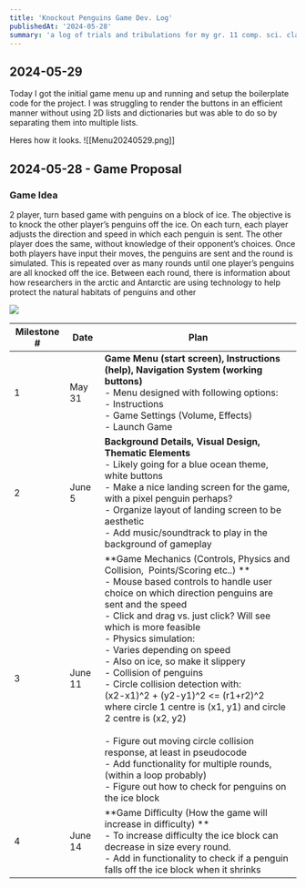 ```yaml
---
title: 'Knockout Penguins Game Dev. Log'
publishedAt: '2024-05-28'
summary: 'a log of trials and tribulations for my gr. 11 comp. sci. class FPT'
---
```

## 2024-05-29
Today I got the initial game menu up and running and setup the boilerplate code for the project. I was struggling to render the buttons in an efficient manner without using 2D lists and dictionaries but was able to do so by separating them into multiple lists.

Heres how it looks.
![[Menu20240529.png]]


## 2024-05-28 - Game Proposal

### Game Idea
2 player, turn based game with penguins on a block of ice. The objective is to knock the other player’s penguins off the ice. On each turn, each player adjusts the direction and speed in which each penguin is sent. The other player does the same, without knowledge of their opponent’s choices. Once both players have input their moves, the penguins are sent and the round is simulated. This is repeated over as many rounds until one player’s penguins are all knocked off the ice. Between each round, there is information about how researchers in the arctic and Antarctic are using technology to help protect the natural habitats of penguins and other

**![](https://lh7-us.googleusercontent.com/AnmuO8HEVSIYZl8sp7VOj8S5CaYx7Lu5day7OmHhxRqFBe2Va7PeC1FVrSdkP-ps2WeUb_TwskmbDBgvGR9GJR_6utauzPD_cGd1h10rXapzH3p_XS1hrT_m2UOYZcmcTRJjEzAqdSIXO7Y3ahtb6sA)**

| Milestone # | Date    | Plan                                                                                                                                                                                                                                                                                                                                                                                                                                                                                                                                                                                                                                                                                                                                       |
| ----------- | ------- | ------------------------------------------------------------------------------------------------------------------------------------------------------------------------------------------------------------------------------------------------------------------------------------------------------------------------------------------------------------------------------------------------------------------------------------------------------------------------------------------------------------------------------------------------------------------------------------------------------------------------------------------------------------------------------------------------------------------------------------------ |
| 1           | May 31  | **Game Menu (start screen), Instructions (help), Navigation System (working buttons)**<br>- Menu designed with following options:<br>- Instructions<br>- Game Settings (Volume, Effects)<br>- Launch Game                                                                                                                                                                                                                                                                                                                                                                                                                                                                                                                                  |
| 2           | June 5  | **Background Details, Visual Design, Thematic Elements**<br>- Likely going for a blue ocean theme, white buttons<br>- Make a nice landing screen for the game, with a pixel penguin perhaps?<br>- Organize layout of landing screen to be aesthetic<br>- Add music/soundtrack to play in the background of gameplay                                                                                                                                                                                                                                                                                                                                                                                                                        |
| 3           | June 11 | **Game Mechanics (Controls, Physics and Collision,  Points/Scoring etc..) **<br>- Mouse based controls to handle user choice on which direction penguins are sent and the speed<br>- Click and drag vs. just click? Will see which is more feasible<br>- Physics simulation:<br>- Varies depending on speed<br>- Also on ice, so make it slippery<br>- Collision of penguins<br>- Circle collision detection with:<br>(x2-x1)^2 + (y2-y1)^2 <= (r1+r2)^2<br>where circle 1 centre is (x1, y1) and circle 2 centre is (x2, y2)<br><br>- Figure out moving circle collision response, at least in pseudocode<br>- Add functionality for multiple rounds, (within a loop probably)<br>- Figure out how to check for penguins on the ice block |
| 4           | June 14 | **Game Difficulty (How the game will increase in difficulty) **<br>- To increase difficulty the ice block can decrease in size every round.<br>- Add in functionality to check if a penguin falls off the ice block when it shrinks                                                                                                                                                                                                                                                                                                                                                                                                                                                                                                        |

